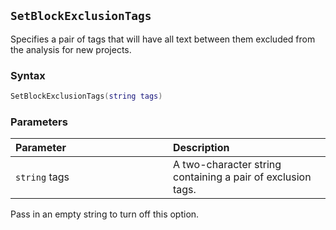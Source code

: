 ::: {.minipage data-latex="{\textwidth}"}
## `SetBlockExclusionTags`

Specifies a pair of tags that will have all text between them excluded from the analysis for new projects.

### Syntax {-}

``` .lua
SetBlockExclusionTags(string tags)
```

### Parameters {-}

**Parameter** | **Description**
| :-- | :-- |
| `string` tags | A two-character string containing a pair of exclusion tags. |

:::: {.notesection data-latex=""}
Pass in an empty string to turn off this option.
::::
:::
